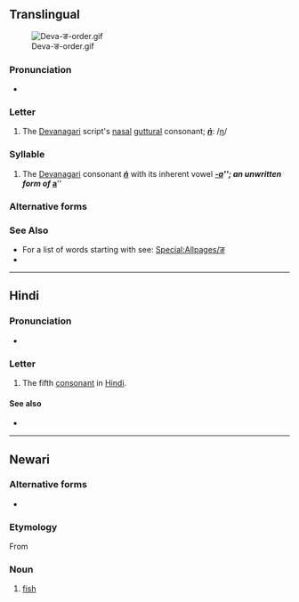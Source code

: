 {{character info/new}}
{{also|ड|ड़|ॾ|इ}}
==Translingual==
[[File:Deva-ङ-order.gif|thumb]]

===Pronunciation===
* {{IPA|/ŋə/|lang=mul}} {{qualifier|may vary by language}}

===Letter===
{{mul-Deva|ṅ}}

# The [[Devanagari]] script's [[nasal]] [[guttural]] consonant; '''''[[ṅ]]''''': /[[ŋ]]/

===Syllable===
{{mul-syllable|sc=Deva|ङ}}

# The [[Devanagari]] consonant {{l|mul|sc=Deva|ङ}} '''''[[ṅ]]''''' with its inherent vowel '''''[[-a]]'''''; an unwritten form of {{l|mul|sc=Deva|अ}} '''''[[a]]'''''

===Alternative forms===
{{pi-alt|Latn=ṅa}}

===See Also===
* For a list of words starting with {{mul-Deva|ṅ}} see: [[Special:Allpages/ङ]]
* {{list:Devanagari script letters/mul}}

----

==Hindi==

===Pronunciation===
* {{IPA|[ŋə]|lang=hi}}

===Letter===
{{head|hi|letter}}

# The fifth [[consonant]] in [[Hindi]].

====See also====
* {{list:Devanagari script letters/hi}}

----

==Newari==

===Alternative forms===
* {{lb|new|Kathmandu}} {{l|new|ञ|tr=nya}}

===Etymology===
From {{der|new|sit-pro|*s-ŋja}}

===Noun===
{{head|new|noun|tr=ŋa}}

# {{lb|new|Dolakhae}} [[fish]]